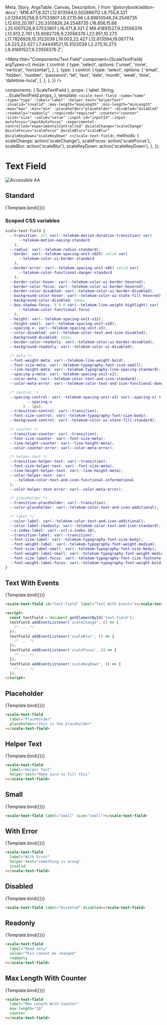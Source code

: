   Meta,
  Story,
  ArgsTable,
  Canvas,
  Description,
} from '@storybook/addon-docs';
  'M16.471,8.321 L12.613594,0.502886112 L8.755,8.321 L0.126435258,9.57533801 L6.37,15.66 L4.89610548,24.2548735 L12.613,20.197 L20.3310826,24.2548735 L18.856,15.66 L25.1007528,9.57533801 L16.471,8.321 Z M9.41891527,9.23556376 L12.613,2.761 L15.8082728,9.23556376 L22.951,10.273 L17.7826928,15.3122039 L19.003,22.427 L12.613594,19.067774 L6.223,22.427 L7.44449521,15.3122039 L2.275,10.273 L9.41891527,9.23556376 Z';

<Meta
  title="Components/Text Field"
  component={ScaleTextField}
  argTypes={{
    resize: {
      control: {
        type: 'select',
        options: ['unset', 'none', 'vertical', 'horizontal'],
      },
    },
    type: {
      control: {
        type: 'select',
        options: [
          'email',
          'hidden',
          'number',
          'password',
          'tel',
          'text',
          'date',
          'month',
          'week',
          'time',
          'datetime-local',
        ],
      },
    },
  }}
/>

  components: { ScaleTextField },
  props: {
    label: String,
    ...ScaleTextField.props,
  },
  template: `
    <scale-text-field
      :name="name"
      :type="type"
      :label="label"
      :helper-text="helperText"
      :invalid="invalid"
      :max-length="maxLength"
      :min-length="minLength"
      :max="max"
      :min="min"
      :placeholder="placeholder"
      :disabled="disabled"
      :readonly="readonly"
      :required="required"
      :counter="counter"
      :size="size"
      :value="value"
      :input-id="inputId"
      :input-autofocus="inputAutofocus"
      :experimental-controlled="experimentalControlled"
      @scaleChange="scaleChange"
      @scaleFocus="scaleFocus"
      @scaleBlur="scaleBlur"
      @scaleKeyDown="scaleKeyDown"
    ></scale-text-field>
  `,
  methods: {
    scaleChange: action('scaleChange'),
    scaleFocus: action('scaleFocus'),
    scaleBlur: action('scaleBlur'),
    scaleKeyDown: action('scaleKeyDown'),
  },
});

<div
  style={{
    display: 'inline-flex',
    alignItems: 'center',
    justifyContent: 'space-between',
    width: '100%',
  }}
>
  <h1>Text Field</h1>
  <img src="assets/aa.png" alt="Accessible AA" />
</div>

## Standard

<Canvas withSource="none">
  <Story
    name="Standard"
    args={{
      label: 'An input',
    }}
  >
    {Template.bind({})}
  </Story>
</Canvas>

<ArgsTable story="Standard" />

### Scoped CSS variables

```css
scale-text-field {
  --transition: all var(--telekom-motion-duration-transition) var(
      --telekom-motion-easing-standard
    );
  --radius: var(--telekom-radius-standard);
  --border: var(--telekom-spacing-unit-x025) solid var(
      --telekom-color-ui-border-standard
    );
  --border-error: var(--telekom-spacing-unit-x05) solid var(
      --telekom-color-functional-danger-standard
    );
  --border-color-hover: var(--telekom-color-ui-border-hovered);
  --border-color-focus: var(--telekom-color-ui-border-hovered);
  --border-color-disabled: var(--telekom-color-ui-border-disabled);
  --background-color-hover: var(--telekom-color-ui-state-fill-hovered);
  --background-color-disabled: none;
  --box-shadow-focus: 0 0 0 var(--telekom-line-weight-highlight) var(
      --telekom-color-functional-focus
    );
  --height: var(--telekom-spacing-unit-x12);
  --height-small: var(--telekom-spacing-unit-x10);
  --spacing-x: var(--telekom-spacing-unit-x3);
  --color-disabled: var(--telekom-color-text-and-icon-disabled);
  --background-disabled: none;
  --border-color-readonly: var(--telekom-color-ui-border-disabled);
  --background-readonly: var(--telekom-color-ui-disabled);

  /* meta */
  --font-weight-meta: var(--telekom-line-weight-bold);
  --font-size-meta: var(--telekom-typography-font-size-small);
  --line-height-meta: var(--telekom-typography-line-spacing-standard);
  --spacing-y-meta: var(--telekom-spacing-unit-x1);
  --color-meta: var(--telekom-color-text-and-icon-standard);
  --color-meta-error: var(--telekom-color-text-and-icon-functional-danger);

  /* control */
  --spacing-control: var(--telekom-spacing-unit-x3) var(--spacing-x) 0 calc(var(
          --spacing-x
        ) - 1px);
  --transition-control: var(--transition);
  --font-size-control: var(--telekom-typography-font-size-body);
  --background-control: var(--telekom-color-ui-state-fill-standard);

  /* counter */
  --transition-counter: var(--transition);
  --font-size-counter: var(--font-size-meta);
  --line-height-counter: var(--line-height-meta);
  --color-counter-error: var(--color-meta-error);

  /* helper-text */
  --transition-helper-text: var(--transition);
  --font-size-helper-text: var(--font-size-meta);
  --line-height-helper-text: var(--line-height-meta);
  --color-helper-text: var(
    --telekom-color-text-and-icon-functional-informational
  );
  --color-helper-text-error: var(--color-meta-error);

  /* placeholder */
  --transition-placeholder: var(--transition);
  --color-placeholder: var(--telekom-color-text-and-icon-additional);

  /* label */
  --color-label: var(--telekom-color-text-and-icon-additional);
  --color-label-readonly: var(--telekom-color-text-and-icon-standard);
  --z-index-label: var(--scl-z-index-10);
  --transition-label: var(--transition);
  --font-size-label: var(--telekom-typography-font-size-body);
  --font-weight-label: var(--telekom-typography-font-weight-medium);
  --font-size-label-small: var(--telekom-typography-font-size-body);
  --font-weight-label-small: var(--telekom-typography-font-weight-medium);
  --font-size-label-focus: var(--telekom-typography-font-size-footnote);
  --font-weight-label-focus: var(--telekom-typography-font-weight-bold);
}
```

## Text With Events

<Canvas withSource="none">
  <Story
    name="Text With Events"
    args={{
      label: 'Text With Events',
    }}
  >
    {Template.bind({})}
  </Story>
</Canvas>

```html
<scale-text-field id="text-field" label="Text With Events"></scale-text-field>

<script>
  const textField = document.getElementById('text-field');
  textField.addEventListener('scaleChange', () => {
    /* ... */
  });
  textField.addEventListener('scaleBlur', () => {
    /* ... */
  });
  textField.addEventListener('scaleFocus', () => {
    /* ... */
  });
  textField.addEventListener('scaleKeyDown', () => {
    /* ... */
  });
</script>
```

## Placeholder

<Canvas withSource="none">
  <Story
    name="Placeholder"
    args={{
      label: 'Placeholder',
      placeholder: 'this is the placeholder',
    }}
  >
    {Template.bind({})}
  </Story>
</Canvas>

```html
<scale-text-field
  label="Placeholder"
  placeholder="this is the placeholder"
></scale-text-field>
```

## Helper Text

<Canvas withSource="none">
  <Story
    name="Helper Text"
    args={{
      label: 'Helper Text',
      helperText: 'Make sure to fill this',
    }}
  >
    {Template.bind({})}
  </Story>
</Canvas>

```html
<scale-text-field
  label="Helper Text"
  helper-text="Make sure to fill this"
></scale-text-field>
```

## Small

<Canvas withSource="none">
  <Story
    name="Small"
    args={{
      label: 'Small',
      size: 'small',
    }}
  >
    {Template.bind({})}
  </Story>
</Canvas>

```html
<scale-text-field label="Small" size="small"></scale-text-field>
```

## With Error

<Canvas withSource="none">
  <Story
    name="With Error"
    args={{
      label: 'With Error',
      invalid: true,
      helperText: 'something is wrong',
    }}
  >
    {Template.bind({})}
  </Story>
</Canvas>

```html
<scale-text-field
  label="With Error"
  helper-text="something is wrong"
  invalid
></scale-text-field>
```

## Disabled

<Canvas withSource="none">
  <Story
    name="Disabled"
    args={{
      label: 'Disabled',
      disabled: true,
    }}
  >
    {Template.bind({})}
  </Story>
</Canvas>

```html
<scale-text-field label="Disabled" disabled></scale-text-field>
```

## Readonly

<Canvas withSource="none">
  <Story
    name="Read Only"
    args={{
      label: 'Read only',
      readonly: true,
      value: 'This cannot be changed',
    }}
  >
    {Template.bind({})}
  </Story>
</Canvas>

```html
<scale-text-field
  label="Read only"
  value="This cannot be changed"
  readonly
></scale-text-field>
```

## Max Length With Counter

<Canvas withSource="none">
  <Story
    name="Max Length With Counter"
    args={{
      label: 'Max Length With Counter',
      maxLength: 10,
      counter: true,
    }}
  >
    {Template.bind({})}
  </Story>
</Canvas>

```html
<scale-text-field
  label="Max Length With Counter"
  max-length="10"
  counter
></scale-text-field>
```
